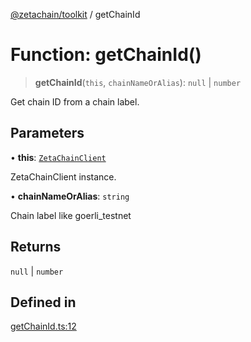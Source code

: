 [@zetachain/toolkit](/src/pages/developers/frontend/toolkit/index.mdx) / getChainId

# Function: getChainId()

> **getChainId**(`this`, `chainNameOrAlias`): `null` \| `number`

Get chain ID from a chain label.

## Parameters

• **this**: [`ZetaChainClient`](toolkit/Class.ZetaChainClient.md)

ZetaChainClient instance.

• **chainNameOrAlias**: `string`

Chain label like goerli_testnet

## Returns

`null` \| `number`

## Defined in

[getChainId.ts:12](https://github.com/zeta-chain/toolkit/blob/542ef856894da0ed38ef2a757d2c0d70c2bb020d/packages/client/src/getChainId.ts#L12)
